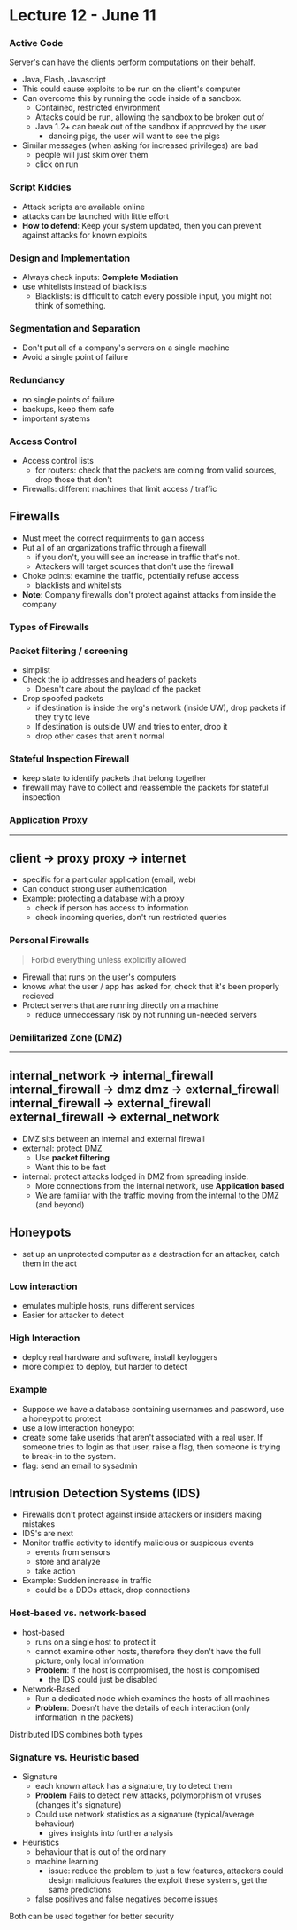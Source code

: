 # Lecture 12 - June 11

### Active Code

Server's can have the clients perform computations on their behalf.
- Java, Flash, Javascript
- This could cause exploits to be run on the client's computer
- Can overcome this by running the code inside of a sandbox.
  - Contained, restricted environment
  - Attacks could be run, allowing the sandbox to be broken out of
  - Java 1.2+ can break out of the sandbox if approved by the user
    - dancing pigs, the user will want to see the pigs
- Similar messages (when asking for increased privileges) are bad
  - people will just skim over them
  - click on run

### Script Kiddies
- Attack scripts are available online
- attacks can be launched with little effort
- **How to defend**: Keep your system updated, then you can prevent against attacks for known exploits

### Design and Implementation
- Always check inputs: **Complete Mediation**
- use whitelists instead of blacklists
  - Blacklists: is difficult to catch every possible input, you might not think of something.

### Segmentation and Separation
- Don't put all of a company's servers on a single machine
- Avoid a single point of failure

### Redundancy
- no single points of failure
- backups, keep them safe
- important systems

### Access Control
- Access control lists
  - for routers: check that the packets are coming from valid sources, drop those that don't
- Firewalls: different machines that limit access / traffic

## Firewalls
- Must meet the correct requirments to gain access
- Put all of an organizations traffic through a firewall
  - if you don't, you will see an increase in traffic that's not.
  - Attackers will target sources that don't use the firewall
- Choke points: examine the traffic, potentially refuse access
  - blacklists and whitelists
- **Note**: Company firewalls don't protect against attacks from inside the company

### Types of Firewalls

### Packet filtering / screening
- simplist
- Check the ip addresses and headers of packets
  - Doesn't care about the payload of the packet
- Drop spoofed packets
  - if destination is inside the org's network (inside UW), drop packets if they try to leve
  - If destination is outside UW and tries to enter, drop it
  - drop other cases that aren't normal

### Stateful Inspection Firewall
- keep state to identify packets that belong together
- firewall may have to collect and reassemble the packets for stateful inspection

### Application Proxy

-------
client -> proxy
proxy -> internet
------

- specific for a particular application (email, web)
- Can conduct strong user authentication
- Example: protecting a database with a proxy
  - check if person has access to information
  - check incoming queries, don't run restricted queries

### Personal Firewalls

> Forbid everything unless explicitly allowed

- Firewall that runs on the user's computers
- knows what the user / app has asked for, check that it's been properly recieved
- Protect servers that are running directly on a machine
  - reduce unneccessary risk by not running un-needed servers

### Demilitarized Zone (DMZ)

---------
internal_network -> internal_firewall
internal_firewall -> dmz
dmz -> external_firewall
internal_firewall -> external_firewall
external_firewall -> external_network
---------

- DMZ sits between an internal and external firewall
- external: protect DMZ
  - Use **packet filtering**
  - Want this to be fast
- internal: protect attacks lodged in DMZ from spreading inside.
  - More connections from the internal network, use **Application based**
  - We are familiar with the traffic moving from the internal to the DMZ (and beyond)

## Honeypots
- set up an unprotected computer as a destraction for an attacker, catch them in the act

### Low interaction
- emulates multiple hosts, runs different services
- Easier for attacker to detect

### High Interaction
- deploy real hardware and software, install keyloggers
- more complex to deploy, but harder to detect

### Example
- Suppose we have a database containing usernames and password, use a honeypot to protect
- use a low interaction honeypot
- create some fake userids that aren't associated with a real user. If someone tries to login as that user, raise a flag, then someone is trying to break-in to the system.
- flag: send an email to sysadmin

## Intrusion Detection Systems (IDS)
- Firewalls don't protect against inside attackers or insiders making mistakes
- IDS's are next
- Monitor traffic activity to identify malicious or suspicous events
  - events from sensors
  - store and analyze
  - take action
- Example: Sudden increase in traffic
  - could be a DDOs attack, drop connections

### Host-based vs. network-based
- host-based
  - runs on a single host to protect it
  - cannot examine other hosts, therefore they don't have the full picture, only local information
  - **Problem**: if the host is compromised, the host is compomised
    - the IDS could just be disabled
- Network-Based
  - Run a dedicated node which examines the hosts of all machines
  - **Problem**: Doesn't have the details of each interaction (only information in the packets)

Distributed IDS combines both types

### Signature vs. Heuristic based
- Signature
  - each known attack has a signature, try to detect them
  - **Problem** Fails to detect new attacks, polymorphism of viruses (changes it's signature)
  - Could use network statistics as a signature (typical/average behaviour)
    - gives insights into further analysis
- Heuristics
  - behaviour that is out of the ordinary
  - machine learning
    - issue: reduce the problem to just a few features, attackers could design malicious features the exploit these systems, get the same predictions
  - false positives and false negatives become issues

Both can be used together for better security
